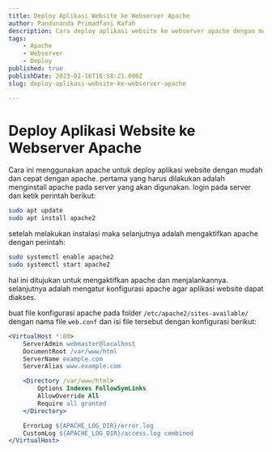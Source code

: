```yaml
---
title: Deploy Aplikasi Website ke Webserver Apache
author: Pandunanda Primadfani Kafah
description: Cara deploy aplikasi website ke webserver apache dengan mudah dan cepat
tags:
    - Apache
    - Webserver
    - Deploy
published: true
publishDate: 2023-02-16T16:58:21.000Z
slug: deploy-aplikasi-website-ke-webserver-apache

---
```


# Deploy Aplikasi Website ke Webserver Apache

Cara ini menggunakan apache untuk deploy aplikasi website dengan mudah dan cepat dengan apache.
pertama yang harus dilakukan adalah menginstall apache pada server yang akan digunakan.
login pada server dan ketik perintah berikut:

```bash
sudo apt update
sudo apt install apache2
```

setelah melakukan instalasi maka selanjutnya adalah mengaktifkan apache dengan perintah:

```bash
sudo systemctl enable apache2
sudo systemctl start apache2
```

hal ini ditujukan untuk mengaktifkan apache dan menjalankannya.
selanjutnya adalah mengatur konfigurasi apache agar aplikasi website dapat diakses.

buat file konfigurasi apache pada folder `/etc/apache2/sites-available/` dengan nama file `web.conf` dan isi file tersebut dengan konfigurasi berikut:

```apache 
<VirtualHost *:80>
    ServerAdmin webmaster@localhost
    DocumentRoot /var/www/html
    ServerName example.com
    ServerAlias www.example.com

    <Directory /var/www/html>
        Options Indexes FollowSymLinks
        AllowOverride All
        Require all granted
    </Directory>

    ErrorLog ${APACHE_LOG_DIR}/error.log
    CustomLog ${APACHE_LOG_DIR}/access.log combined
</VirtualHost>
```

